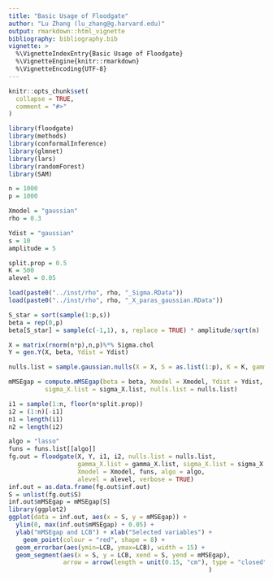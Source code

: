 ```yaml
---
title: "Basic Usage of Floodgate"
author: "Lu Zhang (lu_zhang@g.harvard.edu)"
output: rmarkdown::html_vignette
bibliography: bibliography.bib
vignette: >
  %\VignetteIndexEntry{Basic Usage of Floodgate}
  %\VignetteEngine{knitr::rmarkdown}
  %\VignetteEncoding{UTF-8}
---
```


```r
knitr::opts_chunk$set(
  collapse = TRUE,
  comment = "#>"
)
```

```r
library(floodgate)
library(methods)
library(conformalInference)
library(glmnet)
library(lars)
library(randomForest)
library(SAM)

n = 1000
p = 1000

Xmodel = "gaussian"
rho = 0.3

Ydist = "gaussian"
s = 10
amplitude = 5

split.prop = 0.5
K = 500
alevel = 0.05

load(paste0("../inst/rho", rho, "_Sigma.RData"))
load(paste0("../inst/rho", rho, "_X_paras_gaussian.RData"))

S_star = sort(sample(1:p,s))
beta = rep(0,p)
beta[S_star] = sample(c(-1,1), s, replace = TRUE) * amplitude/sqrt(n)

X = matrix(rnorm(n*p),n,p)%*% Sigma.chol
Y = gen.Y(X, beta, Ydist = Ydist)

nulls.list = sample.gaussian.nulls(X = X, S = as.list(1:p), K = K, gamma_X.list_S = gamma_X.list, sigma_X.list_S = sigma_X.list)

mMSEgap = compute.mMSEgap(beta = beta, Xmodel = Xmodel, Ydist = Ydist,
          sigma_X.list = sigma_X.list, nulls.list = nulls.list)

i1 = sample(1:n, floor(n*split.prop))
i2 = (1:n)[-i1]
n1 = length(i1)
n2 = length(i2)

algo = "lasso"
funs = funs.list[[algo]]
fg.out = floodgate(X, Y, i1, i2, nulls.list = nulls.list, 
                   gamma_X.list = gamma_X.list, sigma_X.list = sigma_X.list,
                   Xmodel = Xmodel, funs, algo = algo,
                   alevel = alevel, verbose = TRUE)
inf.out = as.data.frame(fg.out$inf.out)
S = unlist(fg.out$S)
inf.out$mMSEgap = mMSEgap[S]
library(ggplot2)
ggplot(data = inf.out, aes(x = S, y = mMSEgap)) +  
  ylim(0, max(inf.out$mMSEgap) + 0.05) + 
  ylab("mMSEgap and LCB") + xlab("Selected variables") +
    geom_point(colour = "red", shape = 8) + 
  geom_errorbar(aes(ymin=LCB, ymax=LCB), width = 15) +
  geom_segment(aes(x = S, y = LCB, xend = S, yend = mMSEgap),
               arrow = arrow(length = unit(0.15, "cm"), type = "closed")
                                                       )
```
